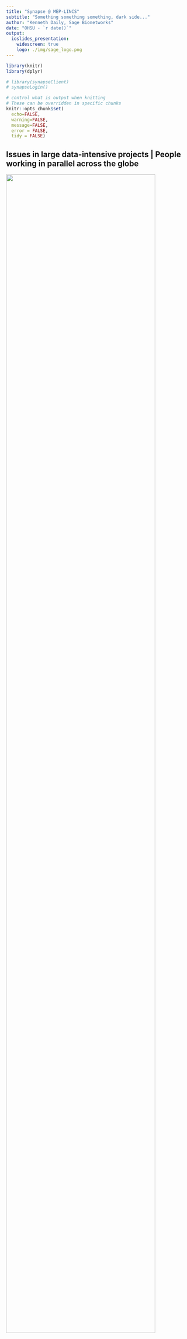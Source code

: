 ```yaml
---
title: "Synapse @ MEP-LINCS"
subtitle: "Something something something, dark side..."
author: "Kenneth Daily, Sage Bionetworks"
date: "OHSU - `r date()`"
output: 
  ioslides_presentation:
    widescreen: true
    logo: ./img/sage_logo.png
---
```


```r
library(knitr)
library(dplyr)

# library(synapseClient)
# synapseLogin()

# control what is output when knitting
# These can be overridden in specific chunks
knitr::opts_chunk$set(
  echo=FALSE,
  warning=FALSE,
  message=FALSE,
  error = FALSE,
  tidy = FALSE)
```

## Issues in large data-intensive projects | People working in parallel across the globe { .smaller }

<div class="centered">
<img src='./img/Diagram1.png' width='90%'>
</div>

<div class="notes">
Requires distributed storage: some things are local and others remote
</div>

---

<img src='./img/synapse.png' width='50%'>

<br/>

* A workspace that allows you to **aggregate**, **describe**, and **share** research
* A tool to improve **reproducibility** of data intensive science, recording progress as you work
* A set of living research projects enabling contribution to large-scale collaborative solutions

<div class="notes">
Enabling researchers to contribute to large-scale collaborative science across institutions
</div>

---

<div class="centered">
<img src='./img/runanywhere.png' width='95%'>
</div>

## Multiple ways to access | Synapse API

<div class="centered">
<img src='./img/synapseinteraction.png' width='60%'>
</div>

## Distributed, versioned file storage

<div class="centered">
<img src='./img/filessynapse.png' width='90%'>
</div>

<div class="notes">
* Agnostic to storage solution (cloud, local server, remote server)
* **New!** - your own Amazon S3 buckets
</div>

## Getting data onto Synapse { .smaller }

Use the web interface:

<div class="centered">
<img src='./img/uploadfile.png' width='60%'>
</div>

<br/>

or a simple command:

```
synapse store 
  --parentId syn3348585 \ # The Analysis folder in MEP-LINCS
  --annotations "{'analysisType': 'stats'}" \ # Some user-defined annotations
  myNewAnalysis.Rmd # The file to upload
```

## Getting data from Synapse

Use the web interface:

<div class="centered">
<img src='./img/filelocsynapse.png' width='80%'>
</div>

<br/>

or a simple command:

```
synapse get --id syn3247001
```


## Where the file is stored | Amazon S3, ExaCloud, Github, FTP, your laptop

<div class="centered">
<img src='./img/filelocsynapse.png' width='90%'>
<img src='./img/externalstorage.png' width='90%'>
</div>

<div class="notes">
Can work anyplace, store data just about anywhere!
Obv we aren't opening up access to your personal laptop, but for personal things it can work fine
</div>

## User-defined annotations

<div class="centered">
<img src='./img/annotations.png' width='95%'>
</div>

<br/>

* **Pro**: Completely user-driven
* **Con**: Completely user-driven
* Easily curate and search for specific files

## Annotations & querying {.smaller}

```r
q <- "select * from file where projectId=='syn2346643' and dataSubType=='cna'"
res <- synapseQuery(q)
```

```r
colnames(res) <- gsub(".*\\.", "", colnames(res))
res <- res[, c("name", "id", "dataType", "platform", "disease")]
kable(res)
```

[JWGray Breast Cancer Cell Line Panel (syn2346643)](https://www.synapse.org/#!Synapse:syn2346643/)

## Synapse | Structured data tables

<div class="centered">
<img src='./img/tableschema.png' width='90%'>
</div>

<div class="notes">
We may want to have data that is queryable, but also enforce what data is entered - certain strings, a column of integers, etc
A relatively new feature in Synapse
</div>

## Synapse | Structured data tables { .smaller }

```
SELECT UID,biologicalSampleName,Diffname_short,pass_qc,Cell_Type,Cell_Line_Type,Tissue_of_Origin 
FROM syn3156503 WHERE public=true
```

<div class="centered">
<img src='./img/tablequeryshort.png' width='90%'>
</div>

## Synapse | Structured data tables

* Rows are versioned
* Create/Update/Delete
* Editable in the browser or programmatically
* Use cases:
    - Tabular data files
    - Storing controlled vocabulary metadata
    - Curated file listings

<div class="notes">
Under the hood, we are always displaying the most recent version of each row
But it's possible to get any previous versions if necessary
</div>

## Synapse | Documentation and description

<div class="centered">
<img src='./img/wikiex.png' width='80%'>
</div>

<div class="notes">
Since the Synapse web site is probably most often used, we have flexible options for describing the data in a Project
</div>

## Synapse | Documentation and description

<div class="centered">
<img src='./img/wiki2.png' width='80%'>
</div>

## Synapse | Advanced descriptions { .smaller }

[syn2247883](https://www.synapse.org/#!Synapse:syn2247883/)

## Synapse | Programmatic descriptions { .smaller }

## Where a file comes from (provenance)

<div class="centered">
<img src='./img/provenance.png' height='80%'>
</div>

## Synapse | Security and Access Restrictions

* Users and groups
* Fine-grained access controls at multiple levels
    - File
    - Folder
    - Project

## Synapse | Security and Access Restrictions

<div class="centered">
<img src='./img/cmccontrolleduse.png' width='80%'>
</div>

<div class="notes">
Sensitive data requires more control
</div>

## Automation | Uploading, Updating, Etc.

- New files in ExaCloud $\rightarrow$ Synapse
- Annotation of files
- Provenance
- Previews of available files

<div class="notes">
Since Synapse is an API, this is easy - generally we provide customized solutions at different levels of automation
The important thing is to agree on a standard
</div>

## MEP-LINCS Project | Before

## MEP-LINCS Project | After

## Example projects | To draw inspiration

- [AMP AD Knowledge Portal](https://www.synapse.org/#!Synapse:syn2580853)
- [Progenitor Cell Biology Consortium](https://www.synapse.org/#!Synapse:syn1773109)
- [JWGray Breast Cancer Cell Line Panel](https://www.synapse.org/#!Synapse:syn2346643)
- [NCI Up For A Challenge](https://www.synapse.org/#!Synapse:syn3157598)

## Extensive documentation and examples

- [github:Sage-Bionetworks/synapseTutorials](https://github.com/Sage-Bionetworks/synapseTutorials)

## Thank you! | Sage Bionetworks
